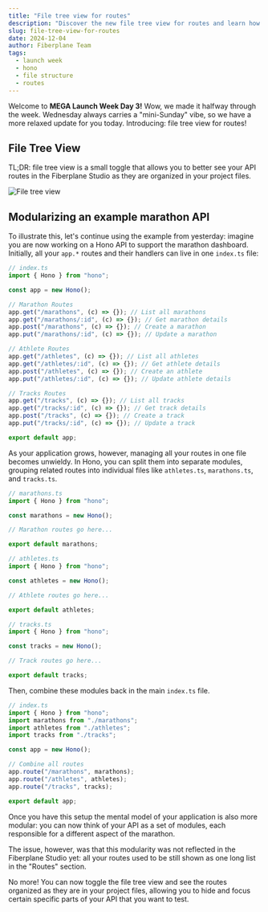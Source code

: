 ```yaml
---
title: "File tree view for routes"
description: "Discover the new file tree view for routes and learn how to organize your API routes more effectively."
slug: file-tree-view-for-routes
date: 2024-12-04
author: Fiberplane Team
tags:
  - launch week
  - hono
  - file structure
  - routes
---
```


Welcome to **MEGA Launch Week Day 3!** Wow, we made it halfway through the week. Wednesday always carries a "mini-Sunday" vibe, so we have a more relaxed update for you today. Introducing: file tree view for routes!

## File Tree View

TL;DR: file tree view is a small toggle that allows you to better see your API routes in the Fiberplane Studio as they are organized in your project files.

![File tree view](@/assets/blog/2024-12-04-route-file-tree.png)

## Modularizing an example marathon API

To illustrate this, let's continue using the example from yesterday: imagine you are now working on a Hono API to support the marathon dashboard. Initially, all your `app.*` routes and their handlers can live in one `index.ts` file:

```typescript
// index.ts
import { Hono } from "hono";

const app = new Hono();

// Marathon Routes
app.get("/marathons", (c) => {}); // List all marathons
app.get("/marathons/:id", (c) => {}); // Get marathon details
app.post("/marathons", (c) => {}); // Create a marathon
app.put("/marathons/:id", (c) => {}); // Update a marathon

// Athlete Routes
app.get("/athletes", (c) => {}); // List all athletes
app.get("/athletes/:id", (c) => {}); // Get athlete details
app.post("/athletes", (c) => {}); // Create an athlete
app.put("/athletes/:id", (c) => {}); // Update athlete details

// Tracks Routes
app.get("/tracks", (c) => {}); // List all tracks
app.get("/tracks/:id", (c) => {}); // Get track details
app.post("/tracks", (c) => {}); // Create a track
app.put("/tracks/:id", (c) => {}); // Update a track

export default app;
```

As your application grows, however, managing all your routes in one file becomes unwieldy. In Hono, you can split them into separate modules, grouping related routes into individual files like `athletes.ts`, `marathons.ts`, and `tracks.ts`. 

```typescript
// marathons.ts
import { Hono } from "hono";

const marathons = new Hono();

// Marathon routes go here...

export default marathons;
```

```typescript
// athletes.ts
import { Hono } from "hono";

const athletes = new Hono();

// Athlete routes go here...

export default athletes;
```

```typescript
// tracks.ts
import { Hono } from "hono";

const tracks = new Hono();

// Track routes go here...

export default tracks;
```

Then, combine these modules back in the main `index.ts` file.

```typescript
// index.ts
import { Hono } from "hono";
import marathons from "./marathons";
import athletes from "./athletes";
import tracks from "./tracks";

const app = new Hono();

// Combine all routes
app.route("/marathons", marathons);
app.route("/athletes", athletes);
app.route("/tracks", tracks);

export default app;
```

Once you have this setup the mental model of your application is also more modular: you can now think of your API as a set of modules, each responsible for a different aspect of the marathon.

The issue, however, was that this modularity was not reflected in the Fiberplane Studio yet: all your routes used to be still shown as one long list in the "Routes" section.

No more! You can now toggle the file tree view and see the routes organized as they are in your project files, allowing you to hide and focus certain specific parts of your API that you want to test.